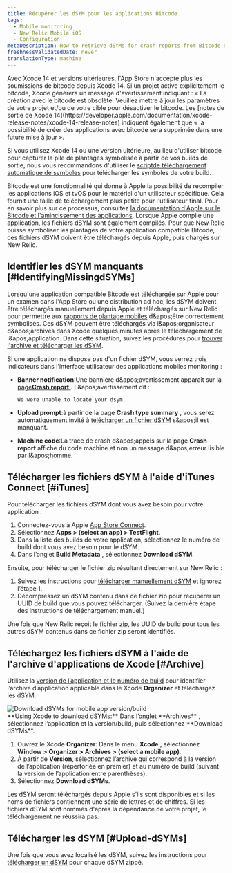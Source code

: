 ```yaml
---
title: Récupérer les dSYM pour les applications Bitcode
tags:
  - Mobile monitoring
  - New Relic Mobile iOS
  - Configuration
metaDescription: How to retrieve dSYMs for crash reports from Bitcode-enabled iOS apps that are monitored with the New Relic agent.
freshnessValidatedDate: never
translationType: machine
---
```


<Callout variant="important">
  Avec Xcode 14 et versions ultérieures, l'App Store n'accepte plus les soumissions de bitcode depuis Xcode 14. Si un projet active explicitement le bitcode, Xcode générera un message d'avertissement indiquant : « La création avec le bitcode est obsolète. Veuillez mettre à jour les paramètres de votre projet et/ou de votre cible pour désactiver le bitcode. Les [notes de sortie de Xcode 14](https://developer.apple.com/documentation/xcode-release-notes/xcode-14-release-notes) indiquent également que « la possibilité de créer des applications avec bitcode sera supprimée dans une future mise à jour ».

  Si vous utilisez Xcode 14 ou une version ultérieure, au lieu d'utiliser bitcode pour capturer la pile de plantages symbolisée à partir de vos builds de sortie, nous vous recommandons d'utiliser le [scriptde téléchargement automatique de symboles](/docs/mobile-monitoring/new-relic-mobile-ios/installation/spm-installation#configure-using-swift-package-manager) pour télécharger les symboles de votre build.
</Callout>

Bitcode est une fonctionnalité qui donne à Apple la possibilité de recompiler les applications iOS et tvOS pour le matériel d'un utilisateur spécifique. Cela fournit une taille de téléchargement plus petite pour l'utilisateur final. Pour en savoir plus sur ce processus, consultez [la documentation d'Apple sur le Bitcode et l'amincissement des applications](https://developer.apple.com/library/watchos/documentation/IDEs/Conceptual/AppDistributionGuide/AppThinning/AppThinning.html). Lorsque Apple compile une application, les fichiers dSYM sont également compilés. Pour que New Relic puisse symboliser les plantages de votre application compatible Bitcode, ces fichiers dSYM doivent être téléchargés depuis Apple, puis chargés sur New Relic.

## Identifier les dSYM manquants [#IdentifyingMissingdSYMs]

Lorsqu'une application compatible Bitcode est téléchargée sur Apple pour un examen dans l'App Store ou une distribution ad hoc, les dSYM doivent être téléchargés manuellement depuis Apple et téléchargés sur New Relic pour permettre aux [rapports de plantage mobiles](/docs/mobile-monitoring/new-relic-mobile/getting-started/ios-agent-crash-reporting) d&amp;apos;être correctement symbolisés. Ces dSYM peuvent être téléchargés via l&amp;apos;organisateur d&amp;apos;archives dans Xcode quelques minutes après le téléchargement de l&amp;apos;application. Dans cette situation, suivez les procédures pour [trouver l'archive et télécharger les dSYM](#Archive).

Si une application ne dispose pas d'un fichier dSYM, vous verrez trois indicateurs dans l'interface utilisateur des applications mobiles monitoring :

* <DNT>**Banner notification**</DNT>:Une bannière d&amp;apos;avertissement apparaît sur la [page<DNT>**Crash report**</DNT> ](/docs/mobile-monitoring/mobile-monitoring-ui/crashes/mobile-apps-crash-report-dashboard). L&amp;apos;avertissement dit :

  ```
  We were unable to locate your dsym.
  ```

* <DNT>**Upload prompt**</DNT>:à partir de la page <DNT>**Crash type summary**</DNT> , vous serez automatiquement invité à [télécharger un fichier dSYM](/docs/mobile-monitoring/new-relic-mobile-ios/install-configure/upload-dsyms-bitcode-apps#mobile-ui) s&amp;apos;il est manquant.

* <DNT>**Machine code**</DNT>:La trace de crash d&amp;apos;appels sur la page <DNT>**Crash report**</DNT> affiche du code machine et non un message d&amp;apos;erreur lisible par l&amp;apos;homme.

## Télécharger les fichiers dSYM à l'aide d'iTunes Connect [#iTunes]

Pour télécharger les fichiers dSYM dont vous avez besoin pour votre application :

1. Connectez-vous à Apple [App Store Connect](https://appstoreconnect.apple.com/login).
2. Sélectionnez <DNT>**Apps &gt; (select an app) &gt; TestFlight**</DNT>.
3. Dans la liste des builds de votre application, sélectionnez le numéro de build dont vous avez besoin pour le dSYM.
4. Dans l’onglet <DNT>**Build Metadata**</DNT> , sélectionnez <DNT>**Download dSYM**</DNT>.

Ensuite, pour télécharger le fichier zip résultant directement sur New Relic :

1. Suivez les instructions pour [télécharger manuellement dSYM](/docs/mobile-monitoring/new-relic-mobile-ios/install-configure/upload-dsyms-bitcode-apps#manual-dsym) et ignorez l’étape 1.
2. Décompressez un dSYM contenu dans ce fichier zip pour récupérer un UUID de build que vous pouvez télécharger. (Suivez la dernière étape des instructions de téléchargement manuel.)

Une fois que New Relic reçoit le fichier zip, les UUID de build pour tous les autres dSYM contenus dans ce fichier zip seront identifiés.

## Téléchargez les fichiers dSYM à l'aide de l'archive d'applications de Xcode [#Archive]

Utilisez la [version de l’application et le numéro de build](#identifyingAppVersion) pour identifier l’archive d’application applicable dans le Xcode <DNT>**Organizer**</DNT> et téléchargez les dSYM.

<img title="Download dSYMs for mobile app version/build" alt="Download dSYMs for mobile app version/build" src="/images/mobile_screenshot-full_download-dsym-file.webp" />

<figcaption>
  <DNT>**Using Xcode to download dSYMs:**</DNT> Dans l’onglet <DNT>**Archives**</DNT> , sélectionnez l’application et la version/build, puis sélectionnez <DNT>**Download dSYMs**</DNT>.
</figcaption>

1. Ouvrez le Xcode <DNT>**Organizer**</DNT>: Dans le menu <DNT>**Xcode**</DNT> , sélectionnez <DNT>**Window &gt; Organizer &gt; Archives &gt; (select a mobile app)**</DNT>.
2. À partir de <DNT>**Version**</DNT>, sélectionnez l’archive qui correspond à la version de l’application (répertoriée en premier) et au numéro de build (suivant la version de l’application entre parenthèses).
3. Sélectionnez <DNT>**Download dSYMs**</DNT>.

Les dSYM seront téléchargés depuis Apple s'ils sont disponibles et si les noms de fichiers contiennent une série de lettres et de chiffres. Si les fichiers dSYM sont nommés d'après la dépendance de votre projet, le téléchargement ne réussira pas.

## Télécharger les dSYM [#Upload-dSYMs]

Une fois que vous avez localisé les dSYM, suivez les instructions pour [télécharger un dSYM](/docs/mobile-monitoring/new-relic-mobile-ios/install-configure/upload-dsyms-bitcode-apps) pour chaque dSYM zippé.